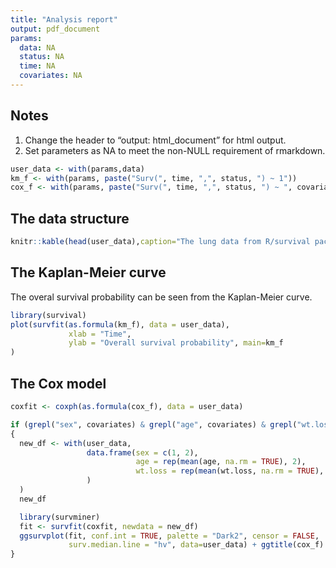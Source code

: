 ```yaml
---
title: "Analysis report"
output: pdf_document
params:
  data: NA
  status: NA
  time: NA
  covariates: NA
---
```


## Notes

1. Change the header to "output: html_document" for html output.
2. Set parameters as NA to meet the non-NULL requirement of rmarkdown.

```r
user_data <- with(params,data)
km_f <- with(params, paste("Surv(", time, ",", status, ") ~ 1"))
cox_f <- with(params, paste("Surv(", time, ",", status, ") ~ ", covariates))
```

## The data structure

```r
knitr::kable(head(user_data),caption="The lung data from R/survival package")
```

## The Kaplan-Meier curve

The overal survival probability can be seen from the Kaplan-Meier curve.

```r
library(survival)
plot(survfit(as.formula(km_f), data = user_data),
             xlab = "Time",
             ylab = "Overall survival probability", main=km_f
)
```

## The Cox model

```r
coxfit <- coxph(as.formula(cox_f), data = user_data)

if (grepl("sex", covariates) & grepl("age", covariates) & grepl("wt.loss", covariates))
{
  new_df <- with(user_data,
                 data.frame(sex = c(1, 2),
                            age = rep(mean(age, na.rm = TRUE), 2),
                            wt.loss = rep(mean(wt.loss, na.rm = TRUE), 2)
                 )
  )
  new_df

  library(survminer)
  fit <- survfit(coxfit, newdata = new_df)
  ggsurvplot(fit, conf.int = TRUE, palette = "Dark2", censor = FALSE,
             surv.median.line = "hv", data=user_data) + ggtitle(cox_f)
}
```
